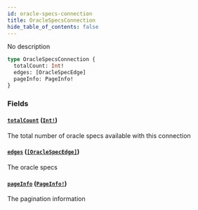 ```yaml
---
id: oracle-specs-connection
title: OracleSpecsConnection
hide_table_of_contents: false
---
```



No description

```graphql
type OracleSpecsConnection {
  totalCount: Int!
  edges: [OracleSpecEdge]
  pageInfo: PageInfo!
}
```


### Fields

#### [`totalCount`](#) ([`Int!`](/docs/mainnet/graphql/scalars/int))

The total number of oracle specs available with this connection


#### [`edges`](#) ([`[OracleSpecEdge]`](/docs/mainnet/graphql/objects/oracle-spec-edge))

The oracle specs


#### [`pageInfo`](#) ([`PageInfo!`](/docs/mainnet/graphql/objects/page-info))

The pagination information




